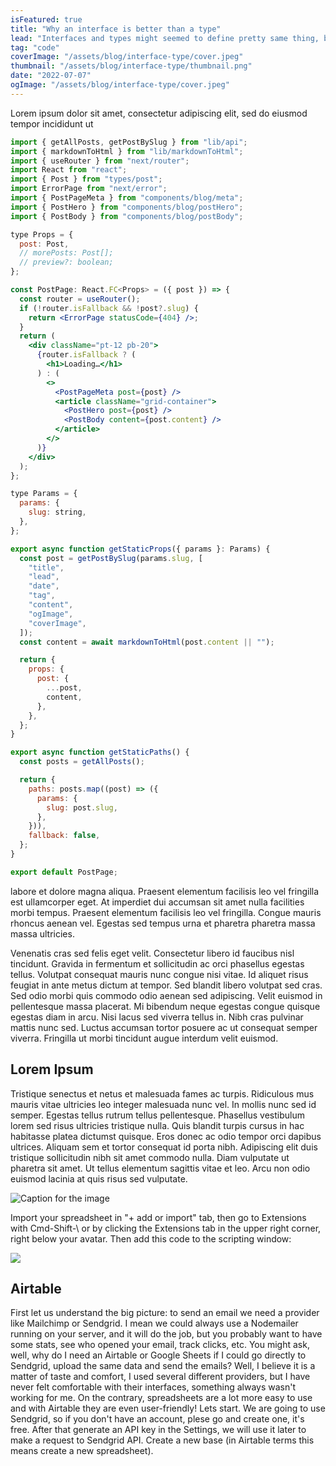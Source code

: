 ```yaml
---
isFeatured: true
title: "Why an interface is better than a type"
lead: "Interfaces and types might seemed to define pretty same thing, but they are not."
tag: "code"
coverImage: "/assets/blog/interface-type/cover.jpeg"
thumbnail: "/assets/blog/interface-type/thumbnail.png"
date: "2022-07-07"
ogImage: "/assets/blog/interface-type/cover.jpeg"
---
```


Lorem ipsum dolor sit amet, consectetur adipiscing elit, sed do eiusmod tempor incididunt ut

```jsx
import { getAllPosts, getPostBySlug } from "lib/api";
import { markdownToHtml } from "lib/markdownToHtml";
import { useRouter } from "next/router";
import React from "react";
import { Post } from "types/post";
import ErrorPage from "next/error";
import { PostPageMeta } from "components/blog/meta";
import { PostHero } from "components/blog/postHero";
import { PostBody } from "components/blog/postBody";

type Props = {
  post: Post,
  // morePosts: Post[];
  // preview?: boolean;
};

const PostPage: React.FC<Props> = ({ post }) => {
  const router = useRouter();
  if (!router.isFallback && !post?.slug) {
    return <ErrorPage statusCode={404} />;
  }
  return (
    <div className="pt-12 pb-20">
      {router.isFallback ? (
        <h1>Loading…</h1>
      ) : (
        <>
          <PostPageMeta post={post} />
          <article className="grid-container">
            <PostHero post={post} />
            <PostBody content={post.content} />
          </article>
        </>
      )}
    </div>
  );
};

type Params = {
  params: {
    slug: string,
  },
};

export async function getStaticProps({ params }: Params) {
  const post = getPostBySlug(params.slug, [
    "title",
    "lead",
    "date",
    "tag",
    "content",
    "ogImage",
    "coverImage",
  ]);
  const content = await markdownToHtml(post.content || "");

  return {
    props: {
      post: {
        ...post,
        content,
      },
    },
  };
}

export async function getStaticPaths() {
  const posts = getAllPosts();

  return {
    paths: posts.map((post) => ({
      params: {
        slug: post.slug,
      },
    })),
    fallback: false,
  };
}

export default PostPage;
```

labore et dolore magna aliqua. Praesent elementum facilisis leo vel fringilla est ullamcorper eget. At imperdiet dui accumsan sit amet nulla facilities morbi tempus. Praesent elementum facilisis leo vel fringilla. Congue mauris rhoncus aenean vel. Egestas sed tempus urna et pharetra pharetra massa massa ultricies.

Venenatis cras sed felis eget velit. Consectetur libero id faucibus nisl tincidunt. Gravida in fermentum et sollicitudin ac orci phasellus egestas tellus. Volutpat consequat mauris nunc congue nisi vitae. Id aliquet risus feugiat in ante metus dictum at tempor. Sed blandit libero volutpat sed cras. Sed odio morbi quis commodo odio aenean sed adipiscing. Velit euismod in pellentesque massa placerat. Mi bibendum neque egestas congue quisque egestas diam in arcu. Nisi lacus sed viverra tellus in. Nibh cras pulvinar mattis nunc sed. Luctus accumsan tortor posuere ac ut consequat semper viverra. Fringilla ut morbi tincidunt augue interdum velit euismod.

## Lorem Ipsum

Tristique senectus et netus et malesuada fames ac turpis. Ridiculous mus mauris vitae ultricies leo integer malesuada nunc vel. In mollis nunc sed id semper. Egestas tellus rutrum tellus pellentesque. Phasellus vestibulum lorem sed risus ultricies tristique nulla. Quis blandit turpis cursus in hac habitasse platea dictumst quisque. Eros donec ac odio tempor orci dapibus ultrices. Aliquam sem et tortor consequat id porta nibh. Adipiscing elit duis tristique sollicitudin nibh sit amet commodo nulla. Diam vulputate ut pharetra sit amet. Ut tellus elementum sagittis vitae et leo. Arcu non odio euismod lacinia at quis risus sed vulputate.

![Caption for the image](/assets/blog/interface-type/pic1.png)

Import your spreadsheet in "+ add or import" tab, then go to Extensions with Cmd-Shift-\ or by clicking the Extensions tab in the upper right corner, right below your avatar.
Then add this code to the scripting window:

![](/assets/blog/interface-type/pic2.png)

## Airtable

First let us understand the big picture: to send an email we need a provider like Mailchimp or Sendgrid. I mean we could always use a Nodemailer running on your server, and it will do the job, but you probably want to have some stats, see who opened your email, track clicks, etc.
You might ask, well, why do I need an Airtable or Google Sheets if I could go directly to Sendgrid, upload the same data and send the emails? Well, I believe it is a matter of taste and comfort, I used several different providers, but I have never felt comfortable with their interfaces, something always wasn't working for me. On the contrary, spreadsheets are a lot more easy to use and with Airtable they are even user-friendly!
Lets start. We are going to use Sendgrid, so if you don't have an account, plese go and create one, it's free. After that generate an API key in the Settings, we will use it later to make a request to Sendgrid API.
Create a new base (in Airtable terms this means create a new spreadsheet).
